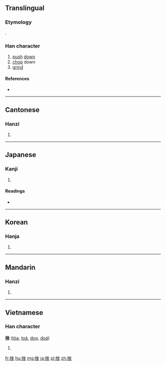 ==Translingual==

===Etymology===
{{Han compound|手|坐|ls=psc|c1=s|c2=p|alt1=扌}}.

===Han character===
{{Han char|rn=64|rad=手|as=07|sn=10|four=5801<sub>4</sub>|canj=手人人土 (QOOG)|ids=⿰[[扌]][[坐]]}}

# [[push]] [[down]]
# [[chop]] down
# [[grind]]

====References====
* {{Han ref|kx=0431.220|dkj=12087|dj=0780.290|hdz=31885.030|uh=632B|ud=25387|bh=AEC0|bd=44736}}

----

==Cantonese==

===Hanzi===
{{yue-hanzi|jyut=[[co3]]|y=cho3}}

# {{defn|lang=yue|sort=手07}}

----

==Japanese==

===Kanji===
{{ja-kanji|grade=|rs=手07}}

# {{defn|lang=ja|sort=手07}}

====Readings====
* {{ja-readings|on=[[ざ]] (za), [[さ]] (sa)|kun=[[くじく]] (kujiku), [[くじける]] (kujikeru)}}

----

==Korean==

===Hanja===
{{ko-hanja|hangeul=좌|eumhun=|rv=jwa|mr=chwa|y=cwa}}

# {{defn|lang=ko|sort=手07}}

----

==Mandarin==

===Hanzi===
{{cmn-hanzi|pin=[[cuò]] ([[cuo4]]), [[zhēn]] ([[zhen1]]), [[zhěn]] ([[zhen3]])|wg=[[ts'o]]<sup>4</sup>, [[chen]]<sup>1</sup>, chen<sup>3</sup>}}

# {{defn|lang=cmn|sort=手07}}

----

==Vietnamese==

===Han character===
'''挫''' ([[tỏa]], [[toả]], [[doạ]], [[doá]])

# {{defn|lang=vi}}

[[fr:挫]]
[[hu:挫]]
[[mg:挫]]
[[ja:挫]]
[[pl:挫]]
[[zh:挫]]